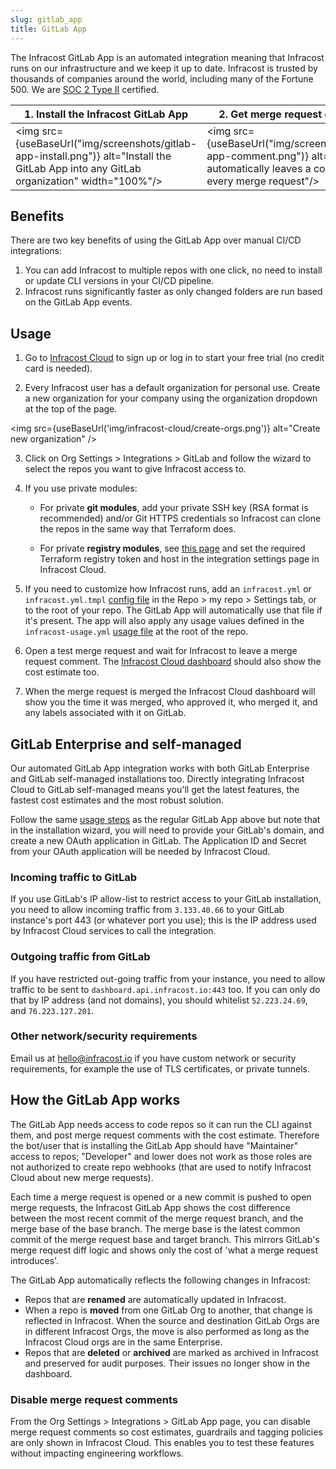 ```yaml
---
slug: gitlab_app
title: GitLab App
---
```



The Infracost GitLab App is an automated integration meaning that Infracost runs on our infrastructure and we keep it up to date. Infracost is trusted by thousands of companies around the world, including many of the Fortune 500. We are <a href="https://www.infracost.io/security/" target="_self" rel="">SOC 2 Type II</a> certified.

| 1. Install the Infracost GitLab App                                                                                                      | 2. Get merge request comments                                                                                                           |
| ---------------------------------------------------------------------------------------------------------------------------------------- | --------------------------------------------------------------------------------------------------------------------------------------- |
| <img src={useBaseUrl("img/screenshots/gitlab-app-install.png")} alt="Install the GitLab App into any GitLab organization" width="100%"/> | <img src={useBaseUrl("img/screenshots/gitlab-app-comment.png")} alt="Infracost automatically leaves a comment on every merge request"/> |

## Benefits

There are two key benefits of using the GitLab App over manual CI/CD integrations:

1. You can add Infracost to multiple repos with one click, no need to install or update CLI versions in your CI/CD pipeline.
2. Infracost runs significantly faster as only changed folders are run based on the GitLab App events.

## Usage

1. Go to [Infracost Cloud](https://dashboard.infracost.io) to sign up or log in to start your free trial (no credit card is needed).

2. Every Infracost user has a default organization for personal use. Create a new organization for your company using the organization dropdown at the top of the page.

<img src={useBaseUrl('img/infracost-cloud/create-orgs.png')} alt="Create new organization" />

3. Click on Org Settings > Integrations > GitLab and follow the wizard to select the repos you want to give Infracost access to.

4. If you use private modules:

   - For private **git modules**, add your private SSH key (RSA format is recommended) and/or Git HTTPS credentials so Infracost can clone the repos in the same way that Terraform does.

   - For private **registry modules**, see [this page](/docs/features/terraform_modules/#terraform-registry-modules) and set the required Terraform registry token and host in the integration settings page in Infracost Cloud.

5. If you need to customize how Infracost runs, add an `infracost.yml` or `infracost.yml.tmpl` [config file](/docs/features/config_file/) in the Repo > my repo > Settings tab, or to the root of your repo. The GitLab App will automatically use that file if it's present. The app will also apply any usage values defined in the `infracost-usage.yml` [usage file](/docs/features/usage_based_resources/) at the root of the repo.

6. Open a test merge request and wait for Infracost to leave a merge request comment. The [Infracost Cloud dashboard](https://dashboard.infracost.io) should also show the cost estimate too.

7. When the merge request is merged the Infracost Cloud dashboard will show you the time it was merged, who approved it, who merged it, and any labels associated with it on GitLab.

## GitLab Enterprise and self-managed

Our automated GitLab App integration works with both GitLab Enterprise and GitLab self-managed installations too. Directly integrating Infracost Cloud to GitLab self-managed means you'll get the latest features, the fastest cost estimates and the most robust solution.

Follow the same [usage steps](#usage) as the regular GitLab App above but note that in the installation wizard, you will need to provide your GitLab's domain, and create a new OAuth application in GitLab. The Application ID and Secret from your OAuth application will be needed by Infracost Cloud.

### Incoming traffic to GitLab

If you use GitLab's IP allow-list to restrict access to your GitLab installation, you need to allow incoming traffic from `3.133.40.66` to your GitLab instance's port 443 (or whatever port you use); this is the IP address used by Infracost Cloud services to call the integration.

### Outgoing traffic from GitLab

If you have restricted out-going traffic from your instance, you need to allow traffic to be sent to `dashboard.api.infracost.io:443` too. If you can only do that by IP address (and not domains), you should whitelist `52.223.24.69`, and `76.223.127.201`.

### Other network/security requirements

Email us at [hello@infracost.io](mailto:hello@infracost.io) if you have custom network or security requirements, for example the use of TLS certificates, or private tunnels.

## How the GitLab App works

The GitLab App needs access to code repos so it can run the CLI against them, and post merge request comments with the cost estimate. Therefore the bot/user that is installing the GitLab App should have "Maintainer" access to repos; "Developer" and lower does not work as those roles are not authorized to create repo webhooks (that are used to notify Infracost Cloud about new merge requests).

Each time a merge request is opened or a new commit is pushed to open merge requests, the Infracost GitLab App shows the cost difference between the most recent commit of the merge request branch, and the merge base of the base branch. The merge base is the latest common commit of the merge request base and target branch. This mirrors GitLab's merge request diff logic and shows only the cost of 'what a merge request introduces'.

The GitLab App automatically reflects the following changes in Infracost:

- Repos that are **renamed** are automatically updated in Infracost.
- When a repo is **moved** from one GitLab Org to another, that change is reflected in Infracost. When the source and destination GitLab Orgs are in different Infracost Orgs, the move is also performed as long as the Infracost Cloud orgs are in the same Enterprise.
- Repos that are **deleted** or **archived** are marked as archived in Infracost and preserved for audit purposes. Their issues no longer show in the dashboard.

### Disable merge request comments

From the Org Settings > Integrations > GitLab App page, you can disable merge request comments so cost estimates, guardrails and tagging policies are only shown in Infracost Cloud. This enables you to test these features without impacting engineering workflows.
